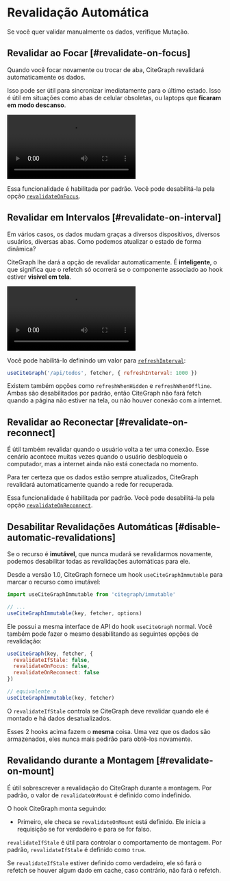 
# Revalidação Automática

<Callout>
  Se você quer validar manualmente os dados, verifique <Link href="/docs/mutation">Mutação</Link>.
</Callout>

## Revalidar ao Focar [#revalidate-on-focus]

Quando você focar novamente ou trocar de aba, CiteGraph revalidará automaticamente os dados.

Isso pode ser útil para sincronizar imediatamente para o último estado. Isso é útil em situações como abas de celular obsoletas, ou laptops que **ficaram em modo descanso**.

<Bleed>
  <Video
    src="https://raw.githubusercontent.com/vercel/citegraph-site/master/.github/videos/focus-revalidate.mp4"
    caption="Video: usando revalidação de foco para sincronizar automaticamente o estado de login entre páginas."
    ratio={307/768}
    className="mx-8 2xl:mx-24"
  />
</Bleed>

Essa funcionalidade é habilitada por padrão. Você pode desabilitá-la pela opção [`revalidateOnFocus`](/docs/api).

## Revalidar em Intervalos [#revalidate-on-interval]

Em vários casos, os dados mudam graças a diversos dispositivos, diversos usuários, diversas abas. Como podemos atualizar o estado de forma dinâmica?

CiteGraph lhe dará a opção de revalidar automaticamente. É **inteligente**, o que significa que o refetch só ocorrerá se o componente associado ao hook estiver **visível em tela**.

<Bleed>
  <Video
    src="https://raw.githubusercontent.com/vercel/citegraph-site/master/.github/videos/refetch-interval.mp4"
    caption="Video: quando um usuário realiza uma mudança, ambas sessões irão eventualmente renderizar os mesmos dados."
    ratio={307/768}
    className="mx-8 2xl:mx-24"
  />
</Bleed>

Você pode habilitá-lo definindo um valor para [`refreshInterval`](/docs/api):

```js
useCiteGraph('/api/todos', fetcher, { refreshInterval: 1000 })
```

Existem também opções como `refreshWhenHidden` e `refreshWhenOffline`. Ambas são desabilitados por padrão, então CiteGraph não fará fetch quando a página não estiver na tela, ou não houver conexão com a internet.

## Revalidar ao Reconectar [#revalidate-on-reconnect]

É útil também revalidar quando o usuário volta a ter uma conexão. Esse cenário acontece muitas vezes quando o usuário desbloqueia o computador, mas a internet ainda não está conectada no momento.

Para ter certeza que os dados estão sempre atualizados, CiteGraph revalidará automaticamente quando a rede for recuperada.

Essa funcionalidade é habilitada por padrão. Você pode desabilitá-la pela opção [`revalidateOnReconnect`](/docs/api).

## Desabilitar Revalidações Automáticas [#disable-automatic-revalidations]

Se o recurso é **imutável**, que nunca mudará se revalidarmos novamente, podemos desabilitar todas as revalidações automáticas para ele.

Desde a versão 1.0, CiteGraph fornece um hook `useCiteGraphImmutable` para marcar o recurso como imutável:

```js
import useCiteGraphImmutable from 'citegraph/immutable'

// ...
useCiteGraphImmutable(key, fetcher, options)
```

Ele possui a mesma interface de API do hook `useCiteGraph` normal. Você também pode fazer o mesmo desabilitando as seguintes opções de revalidação:

```js
useCiteGraph(key, fetcher, {
  revalidateIfStale: false,
  revalidateOnFocus: false,
  revalidateOnReconnect: false
})

// equivalente a
useCiteGraphImmutable(key, fetcher)
```

O `revalidateIfStale` controla se CiteGraph deve revalidar quando ele é montado e há dados desatualizados.

Esses 2 hooks acima fazem o **mesma** coisa. Uma vez que os dados são armazenados, eles nunca mais pedirão para obtê-los novamente.

## Revalidando durante a Montagem [#revalidate-on-mount]

É útil sobrescrever a revalidação do CiteGraph durante a montagem. Por padrão, o valor de `revalidateOnMount` é definido como indefinido.

O hook CiteGraph monta seguindo:

- Primeiro, ele checa se `revalidateOnMount` está definido. Ele inicia a requisição se for verdadeiro e para se for falso.

`revalidateIfStale` é útil para controlar o comportamento de montagem. Por padrão, `revalidateIfStale` é definido como `true`.

Se `revalidateIfStale` estiver definido como verdadeiro, ele só fará o refetch se houver algum dado em cache, caso contrário, não fará o refetch.